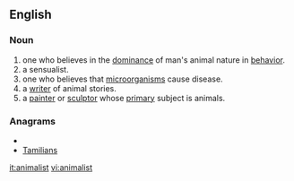==English==

===Noun===
{{en-noun}}

# one who believes in the [[dominance]] of man's animal nature in [[behavior]].
# a sensualist.
# one who believes that [[microorganism]]s cause disease.
# a [[writer]] of animal stories.
# a [[painter]] or [[sculptor]] whose [[primary]] subject is animals.

===Anagrams===
* {{alphagram|aaiilmnst}}
* [[Tamilians#English|Tamilians]]


[[it:animalist]]
[[vi:animalist]]